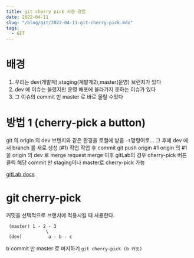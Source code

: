 ```yaml
---
title: git cherry pick 사용 경험
date: 2022-04-11
slug: "/blog/git/2022-04-11-git-cherry-pick.mdx"
tags:
  - GIT
---
```


# 배경
1. 우리는 dev(개발계),staging(계발계2),master(운영) 브런치가 있다
2. dev 에 이슈는 올렸지만 운영 배포에 올라가지 못하는 이슈가 있다
3. 그 이슈의 commit 만 master 로 바로 올릴 수있다


# 방법 1 (cherry-pick a button)
git 의 origin 의 dev 브렌치와 같은 환경을 로컬에 받음
`-t`명령어로...
그 후에 dev 에서 branch 를 새로 생성 (#1)
작업
작업 후 commit 
git push origin #1
origin 의 #1 을 origin 의 dev 로 merge request
merge 이후 gitLab의 경우 cherry-pick 버튼 클릭
해당 commit 만 staging이나 master로 cherry-pick 가능

[gitLab docs](https://docs.gitlab.com/ee/user/project/merge_requests/cherry_pick_changes.html)

 # git cherry-pick
커밋을 선택적으로 브랜치에 적용시킬 때 사용한다.

```
 (master) 1 - 2 - 3 
               \
 (dev)          a - b - c
```
b commit 만 master 로 머지하기
`git cherry-pick (b 커밋)`

